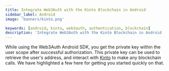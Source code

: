 ```yaml
---
title: Integrate Web3Auth with the Kinto Blockchain in Android
sidebar_label: Android
image: 'banners/kinto.png'

keywords: [android, kinto, web3auth, authentication, blockchain]
description: 'Integrate Web3Auth with the Kinto Blockchain in Android | Embedded Wallets'
---
```



<SEO
  title="Integrate Web3Auth with the Kinto Blockchain in Android"
  description="Integrate Web3Auth with the Kinto Blockchain in Android | Embedded Wallets"
  image="https://web3auth.io/docs/banners/kinto.png"
  slug="/embedded-wallets/connect-blockchain/evm/kinto/android"
/>

While using the Web3Auth Android SDK, you get the private key within the user scope after successful authorization. This private key can be used to retrieve the user's address, and interact with [Kinto](https://kinto.xyz) to make any blockchain calls. We have highlighted a few here for getting you started quickly on that.

<EVMInteraction />
